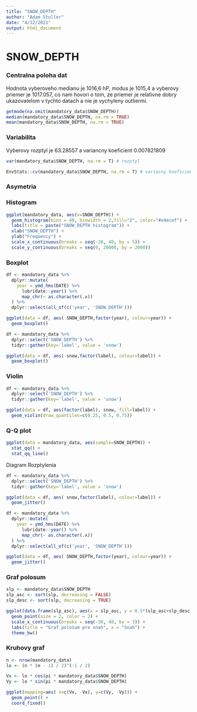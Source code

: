 ```yaml
---
title: "SNOW_DEPTH"
author: "Adam Stuller"
date: "4/12/2021"
output: html_document
---
```

# SNOW_DEPTH


### Centralna poloha dat

Hodnota vyberoveho medianu je 1016,6 hP, modus je 1015,4 a vyberovy priemer je 1017.057, co nam hovori o tom, ze priemer je relativne dobry ukazovatelom v tychto datach a nie je vychyleny outliermi. 

```r
getmode(na.omit(mandatory_data$SNOW_DEPTH))
median(mandatory_data$SNOW_DEPTH, na.rm = TRUE)
mean(mandatory_data$SNOW_DEPTH, na.rm = TRUE)
``` 


### Variabilita 

Vyberovy rozptyl je 63.28557 a variancny koeficient 0.007821809

```r
var(mandatory_data$SNOW_DEPTH, na.rm = T) # rozptyl

EnvStats::cv(mandatory_data$SNOW_DEPTH, na.rm = T) # variacny koeficient
```


### Asymetria

### Histogram 
```r
ggplot(mandatory_data, aes(x=SNOW_DEPTH)) + 
  geom_histogram(bins = 40, binwidth = 2,fill="2", color="#e9ecef") +
  labs(title = paste("SNOW_DEPTH histogram")) +
  xlab("SNOW_DEPTH") +
  ylab("Frequency") +
  scale_x_continuous(breaks = seq(-20, 40, by = 5)) +
  scale_y_continuous(breaks = seq(0, 20000, by = 2000))
```



### Boxplot 
```r
df <- mandatory_data %>% 
  dplyr::mutate(
    year = ymd_hms(DATE) %>% 
      lubridate::year() %>% 
      map_chr(~ as.character(.x))
  ) %>%
  dplyr::select(all_of(c('year', 'SNOW_DEPTH')))

ggplot(data = df, aes( SNOW_DEPTH,factor(year), colour=year)) +
  geom_boxplot() 
```


```r
df <- mandatory_data %>% 
  dplyr::select('SNOW_DEPTH') %>%
  tidyr::gather(key='label', value = 'snow')

ggplot(data = df, aes( snow,factor(label), colour=label)) +
  geom_boxplot() 
```


### Violin 
```r
df <- mandatory_data %>%
  dplyr::select('SNOW_DEPTH') %>%
  tidyr::gather(key='label', value = 'snow')

ggplot(data = df, aes(factor(label), snow, fill=label)) +
  geom_violin(draw_quantiles=c(0.25, 0.5, 0.75))
```

### Q-Q plot 

```r
ggplot(data = mandatory_data, aes(sample=SNOW_DEPTH)) +
  stat_qq() + 
  stat_qq_line()
```

Diagram Rozptylenia
```r
df <- mandatory_data %>%
  dplyr::select('SNOW_DEPTH') %>%
  tidyr::gather(key='label', value = 'snow')

ggplot(data = df, aes( snow,factor(label), colour=label)) +
  geom_jitter() 
```


```r

df <- mandatory_data %>% 
  dplyr::mutate(
    year = ymd_hms(DATE) %>% 
      lubridate::year() %>% 
      map_chr(~ as.character(.x))
  ) %>%
  dplyr::select(all_of(c('year', 'SNOW_DEPTH')))

ggplot(data = df, aes( SNOW_DEPTH,factor(year), colour=year)) +
  geom_jitter() 
``` 



### Graf polosum 

```r
slp <- mandatory_data$SNOW_DEPTH
slp_asc <- sort(slp, decreasing = FALSE)
slp_desc <- sort(slp, decreasing = TRUE)

ggplot(data.frame(slp_asc), aes(x = slp_asc, y = 0.5*(slp_asc+slp_desc))) + 
  geom_point(size = 2, color = 2) +
  scale_x_continuous(breaks = seq(-30, 40, by = 3)) +
  labs(title = "Graf polosum pre snah", x = "Snah") +
  theme_bw()
```

### Kruhovy graf
```r
n <- nrow(mandatory_data)
lo <- (n * (n - 1) / 2)^(-1 / 2)

Vx <- lo * cos(pi * mandatory_data$SNOW_DEPTH)
Vy <- lo * sin(pi * mandatory_data$SNOW_DEPTH)

ggplot(mapping=aes( x=c(Vx, -Vx), y=c(Vy, -Vy))) +
  geom_point() + 
  coord_fixed()
```


